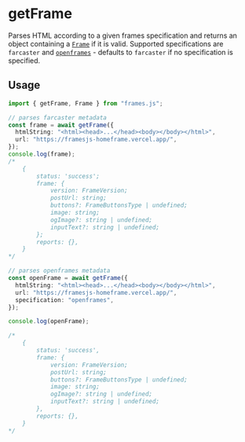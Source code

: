 # getFrame

Parses HTML according to a given frames specification and returns an object containing a [`Frame`](reference/js/types#reference) if it is valid. Supported specifications are `farcaster` and [`openframes`](https://github.com/open-frames/standard) - defaults to `farcaster` if no specification is specified.

## Usage

```ts [example.ts]
import { getFrame, Frame } from "frames.js";

// parses farcaster metadata
const frame = await getFrame({
  htmlString: "<html><head>...</head><body></body></html>",
  url: "https://framesjs-homeframe.vercel.app/",
});
console.log(frame);
/*
	{ 
		status: 'success';
		frame: {
			version: FrameVersion;
			postUrl: string;
			buttons?: FrameButtonsType | undefined;
			image: string;
			ogImage?: string | undefined;
			inputText?: string | undefined;
		};
		reports: {},
	}
*/

// parses openframes metadata
const openFrame = await getFrame({
  htmlString: "<html><head>...</head><body></body></html>",
  url: "https://framesjs-homeframe.vercel.app/",
  specification: "openframes",
});

console.log(openFrame);

/*
	{
		status: 'success',
		frame: {
			version: FrameVersion;
			postUrl: string;
			buttons?: FrameButtonsType | undefined;
			image: string;
			ogImage?: string | undefined;
			inputText?: string | undefined;
		},
		reports: {},
	}
*/
```
